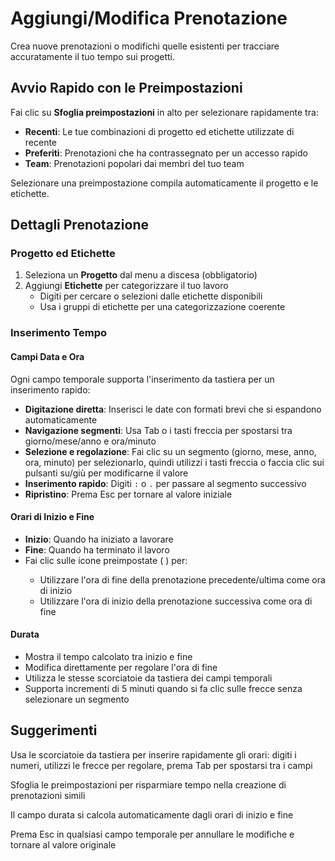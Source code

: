 # Aggiungi/Modifica Prenotazione

Crea nuove prenotazioni o modifichi quelle esistenti per tracciare accuratamente il tuo tempo sui progetti.

## Avvio Rapido con le Preimpostazioni

Fai clic su **Sfoglia preimpostazioni** in alto per selezionare rapidamente tra:
- **Recenti**: Le tue combinazioni di progetto ed etichette utilizzate di recente
- **Preferiti**: Prenotazioni che ha contrassegnato per un accesso rapido
- **Team**: Prenotazioni popolari dai membri del tuo team

Selezionare una preimpostazione compila automaticamente il progetto e le etichette.

## Dettagli Prenotazione

### Progetto ed Etichette
1. Seleziona un **Progetto** dal menu a discesa (obbligatorio)
2. Aggiungi **Etichette** per categorizzare il tuo lavoro
   - Digiti per cercare o selezioni dalle etichette disponibili
   - Usa i gruppi di etichette per una categorizzazione coerente

### Inserimento Tempo

#### Campi Data e Ora
Ogni campo temporale supporta l'inserimento da tastiera per un inserimento rapido:
- **Digitazione diretta**: Inserisci le date con formati brevi che si espandono automaticamente
- **Navigazione segmenti**: Usa Tab o i tasti freccia per spostarsi tra giorno/mese/anno e ora/minuto
- **Selezione e regolazione**: Fai clic su un segmento (giorno, mese, anno, ora, minuto) per selezionarlo, quindi utilizzi i tasti freccia o faccia clic sui pulsanti su/giù per modificarne il valore
- **Inserimento rapido**: Digiti `:` o `.` per passare al segmento successivo
- **Ripristino**: Prema Esc per tornare al valore iniziale

#### Orari di Inizio e Fine
- **Inizio**: Quando ha iniziato a lavorare
- **Fine**: Quando ha terminato il lavoro
- Fai clic sulle icone preimpostate (<Icon name="ArrowDownToLine" /> <Icon name="ArrowUpToLine" />) per:
  - Utilizzare l'ora di fine della prenotazione precedente/ultima come ora di inizio
  - Utilizzare l'ora di inizio della prenotazione successiva come ora di fine

#### Durata
- Mostra il tempo calcolato tra inizio e fine
- Modifica direttamente per regolare l'ora di fine
- Utilizza le stesse scorciatoie da tastiera dei campi temporali
- Supporta incrementi di 5 minuti quando si fa clic sulle frecce senza selezionare un segmento

## Suggerimenti

<Tip>Usa le scorciatoie da tastiera per inserire rapidamente gli orari: digiti i numeri, utilizzi le frecce per regolare, prema Tab per spostarsi tra i campi</Tip>

<Tip>Sfoglia le preimpostazioni per risparmiare tempo nella creazione di prenotazioni simili</Tip>

<Tip>Il campo durata si calcola automaticamente dagli orari di inizio e fine</Tip>

<Tip>Prema Esc in qualsiasi campo temporale per annullare le modifiche e tornare al valore originale</Tip>
